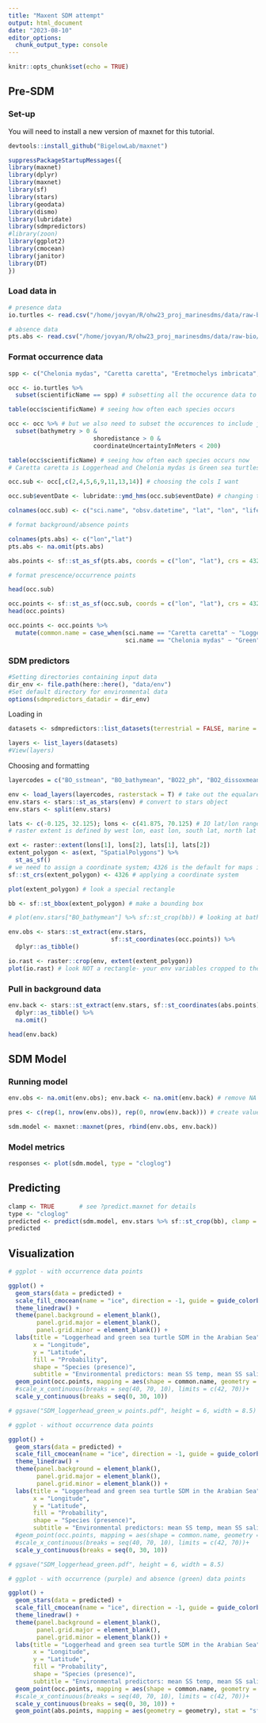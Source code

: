 ```yaml
---
title: "Maxent SDM attempt"
output: html_document
date: "2023-08-10"
editor_options: 
  chunk_output_type: console
---
```


```r
knitr::opts_chunk$set(echo = TRUE)
```

## Pre-SDM
### Set-up

You will need to install a new version of maxnet for this tutorial.
```r
devtools::install_github("BigelowLab/maxnet")
```

```r
suppressPackageStartupMessages({
library(maxnet)
library(dplyr)
library(maxnet)
library(sf)
library(stars)
library(geodata)
library(dismo)
library(lubridate)
library(sdmpredictors)
#library(zoon)
library(ggplot2)
library(cmocean)
library(janitor)
library(DT)
})
```

### Load data in

```r
# presence data
io.turtles <- read.csv("/home/jovyan/R/ohw23_proj_marinesdms/data/raw-bio/io-sea-turtles.csv") 

# absence data
pts.abs <- read.csv("/home/jovyan/R/ohw23_proj_marinesdms/data/raw-bio/pts_absence.csv") # X is lon and Y is lat
```

### Format occurrence data

```r
spp <- c("Chelonia mydas", "Caretta caretta", "Eretmochelys imbricata", "Lepidochelys olivacea", "Natator depressus", "Dermochelys coriacea") # turtle species we're interested in

occ <- io.turtles %>% 
  subset(scientificName == spp) # subsetting all the occurence data to just those turtles 

table(occ$scientificName) # seeing how often each species occurs

occ <- occ %>% # but we also need to subset the occurences to include just those in the water (not the ones on land)
  subset(bathymetry > 0 & 
                        shoredistance > 0 & 
                        coordinateUncertaintyInMeters < 200)

table(occ$scientificName) # seeing how often each species occurs now
# Caretta caretta is Loggerhead and Chelonia mydas is Green sea turtles 

occ.sub <- occ[,c(2,4,5,6,9,11,13,14)] # choosing the cols I want

occ.sub$eventDate <- lubridate::ymd_hms(occ.sub$eventDate) # changing to datetime format

colnames(occ.sub) <- c("sci.name", "obsv.datetime", "lat", "lon", "life.stage", "bathy", "SST", "SSS") # renaming
```

```r
# format background/absence points

colnames(pts.abs) <- c("lon","lat")
pts.abs <- na.omit(pts.abs)

abs.points <- sf::st_as_sf(pts.abs, coords = c("lon", "lat"), crs = 4326)
```

```r
# format prescence/occurrence points

head(occ.sub)

occ.points <- sf::st_as_sf(occ.sub, coords = c("lon", "lat"), crs = 4326)
head(occ.points)

occ.points <- occ.points %>% 
  mutate(common.name = case_when(sci.name == "Caretta caretta" ~ "Loggerhead",
                                 sci.name == "Chelonia mydas" ~ "Green"))
```

### SDM predictors

```r
#Setting directories containing input data
dir_env <- file.path(here::here(), "data/env")
#Set default directory for environmental data
options(sdmpredictors_datadir = dir_env)
```

Loading in

```r
datasets <- sdmpredictors::list_datasets(terrestrial = FALSE, marine = TRUE)

layers <- list_layers(datasets)
#View(layers)
```

Choosing and formatting

```r
layercodes = c("BO_sstmean", "BO_bathymean", "BO22_ph", "BO2_dissoxmean_bdmean", "BO2_salinitymean_ss", "BO2_chlomean_ss", "BO21_nitratemean_ss") # the env variables I chose from SDMpredictors

env <- load_layers(layercodes, rasterstack = T) # take out the equalarea arg or you will be sad AND add rasterstack = T
env.stars <- stars::st_as_stars(env) # convert to stars object
env.stars <- split(env.stars)

lats <- c(-0.125, 32.125); lons <- c(41.875, 70.125) # IO lat/lon range
# raster extent is defined by west lon, east lon, south lat, north lat

ext <- raster::extent(lons[1], lons[2], lats[1], lats[2])
extent_polygon <- as(ext, "SpatialPolygons") %>% 
  st_as_sf()
# we need to assign a coordinate system; 4326 is the default for maps in sf
sf::st_crs(extent_polygon) <- 4326 # applying a coordinate system

plot(extent_polygon) # look a special rectangle

bb <- sf::st_bbox(extent_polygon) # make a bounding box 

# plot(env.stars["BO_bathymean"] %>% sf::st_crop(bb)) # looking at bathymetry

env.obs <- stars::st_extract(env.stars,
                             sf::st_coordinates(occ.points)) %>%
  dplyr::as_tibble()

io.rast <- raster::crop(env, extent(extent_polygon))
plot(io.rast) # look NOT a rectangle- your env variables cropped to the Indian Ocean!
```

### Pull in background data

```r
env.back <- stars::st_extract(env.stars, sf::st_coordinates(abs.points)) %>% 
  dplyr::as_tibble() %>% 
  na.omit()

head(env.back)
```

## SDM Model

### Running model

```r
env.obs <- na.omit(env.obs); env.back <- na.omit(env.back) # remove NA values

pres <- c(rep(1, nrow(env.obs)), rep(0, nrow(env.back))) # create values of 1 for presence data and 0 for absence data

sdm.model <- maxnet::maxnet(pres, rbind(env.obs, env.back))
```

### Model metrics

```r
responses <- plot(sdm.model, type = "cloglog")
```

## Predicting

```r
clamp <- TRUE       # see ?predict.maxnet for details
type <- "cloglog"
predicted <- predict(sdm.model, env.stars %>% sf::st_crop(bb), clamp = clamp, type = type)
predicted
```

## Visualization

```r
# ggplot - with occurrence data points

ggplot() +
  geom_stars(data = predicted) +
  scale_fill_cmocean(name = "ice", direction = -1, guide = guide_colorbar(barwidth = 1, barheight = 10, ticks = FALSE, nbin = 1000, frame.colour = "black"), limits = c(0, 1)) +
  theme_linedraw() +
  theme(panel.background = element_blank(),
        panel.grid.major = element_blank(),
        panel.grid.minor = element_blank()) +
  labs(title = "Loggerhead and green sea turtle SDM in the Arabian Sea",
       x = "Longitude",
       y = "Latitude",
       fill = "Probability",
       shape = "Species (presence)",
       subtitle = "Environmental predictors: mean SS temp, mean SS salinity, mean bathymetry, \nmean pH, mean DO, mean SS chlorophyll-a, mean SS nitrate") +
  geom_point(occ.points, mapping = aes(shape = common.name, geometry = geometry), stat = "sf_coordinates", alpha = 0.3, color = "purple") +
  #scale_x_continuous(breaks = seq(40, 70, 10), limits = c(42, 70))+
  scale_y_continuous(breaks = seq(0, 30, 10))

# ggsave("SDM_loggerhead_green_w points.pdf", height = 6, width = 8.5)
```

```r
# ggplot - without occurrence data points

ggplot() +
  geom_stars(data = predicted) +
  scale_fill_cmocean(name = "ice", direction = -1, guide = guide_colorbar(barwidth = 1, barheight = 10, ticks = FALSE, nbin = 1000, frame.colour = "black"), limits = c(0, 1)) +
  theme_linedraw() +
  theme(panel.background = element_blank(),
        panel.grid.major = element_blank(),
        panel.grid.minor = element_blank()) +
  labs(title = "Loggerhead and green sea turtle SDM in the Arabian Sea",
       x = "Longitude",
       y = "Latitude",
       fill = "Probability",
       shape = "Species (presence)",
       subtitle = "Environmental predictors: mean SS temp, mean SS salinity, mean bathymetry,\nmean pH, mean DO, mean SS chlorophyll-a, mean SS nitrate") +
  #geom_point(occ.points, mapping = aes(shape = common.name, geometry = geometry), stat = "sf_coordinates", alpha = 0.3, color = "purple") +
  #scale_x_continuous(breaks = seq(40, 70, 10), limits = c(42, 70))+
  scale_y_continuous(breaks = seq(0, 30, 10))

# ggsave("SDM_loggerhead_green.pdf", height = 6, width = 8.5)
```


```r
# ggplot - with occurrence (purple) and absence (green) data points

ggplot() +
  geom_stars(data = predicted) +
  scale_fill_cmocean(name = "ice", direction = -1, guide = guide_colorbar(barwidth = 1, barheight = 10, ticks = FALSE, nbin = 1000, frame.colour = "black"), limits = c(0, 1)) +
  theme_linedraw() +
  theme(panel.background = element_blank(),
        panel.grid.major = element_blank(),
        panel.grid.minor = element_blank()) +
  labs(title = "Loggerhead and green sea turtle SDM in the Arabian Sea",
       x = "Longitude",
       y = "Latitude",
       fill = "Probability",
       shape = "Species (presence)",
       subtitle = "Environmental predictors: mean SS temp, mean SS salinity, mean bathymetry, \nmean pH, mean DO, mean SS chlorophyll-a, mean SS nitrate") +
  geom_point(occ.points, mapping = aes(shape = common.name, geometry = geometry), stat = "sf_coordinates", alpha = 0.3, color = "purple") +
  #scale_x_continuous(breaks = seq(40, 70, 10), limits = c(42, 70))+
  scale_y_continuous(breaks = seq(0, 30, 10)) +
  geom_point(abs.points, mapping = aes(geometry = geometry), stat = "sf_coordinates", alpha = 0.3, color = "green") # adding in absence data
```

